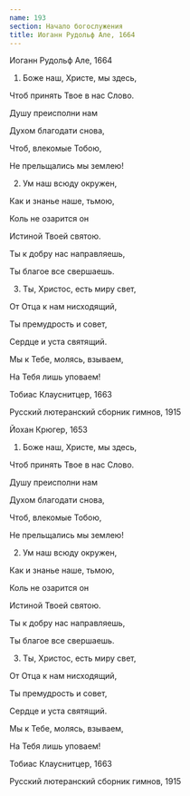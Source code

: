 ```yaml
---
name: 193
section: Начало богослужения
title: Иоганн Рудольф Але, 1664
---
```

Иоганн Рудольф Але, 1664


1. Боже наш, Христе, мы здесь,

Чтоб принять Твое в нас Слово.

Душу преисполни нам

Духом благодати снова,

Чтоб, влекомые Тобою,

Не прельщались мы землею!


2. Ум наш всюду окружен,

Как и знанье наше, тьмою,

Коль не озарится он

Истиной Твоей святою.

Ты к добру нас направляешь,

Ты благое все свершаешь.


3. Ты, Христос, есть миру свет,

От Отца к нам нисходящий,

Ты премудрость и совет,

Сердце и уста святящий.

Мы к Тебе, молясь, взываем,

На Тебя лишь уповаем!


Тобиас Клауснитцер, 1663

Русский лютеранский сборник гимнов, 1915

Йохан Крюгер, 1653


1. Боже наш, Христе, мы здесь,

Чтоб принять Твое в нас Слово.

Душу преисполни нам

Духом благодати снова,

Чтоб, влекомые Тобою,

Не прельщались мы землею!


2. Ум наш всюду окружен,

Как и знанье наше, тьмою,

Коль не озарится он

Истиной Твоей святою.

Ты к добру нас направляешь,

Ты благое все свершаешь.


3. Ты, Христос, есть миру свет,

От Отца к нам нисходящий,

Ты премудрость и совет,

Сердце и уста святящий.

Мы к Тебе, молясь, взываем,

На Тебя лишь уповаем!


Тобиас Клауснитцер, 1663

Русский лютеранский сборник гимнов, 1915